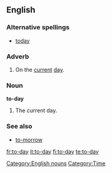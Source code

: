 ==English==

===Alternative spellings===
* [[today]] {{qualifier|current, not obsolete}}

===Adverb===
{{en-adv|-}}

# {{archaic}} On the [[current]] [[day]].

===Noun===
'''to-day''' {{singulare tantum}}

# {{archaic}} The current day.

===See also===
* [[to-morrow]]

[[Category:English nouns]]
[[Category:Time]]

[[fr:to-day]]
[[it:to-day]]
[[fi:to-day]]
[[te:to-day]]